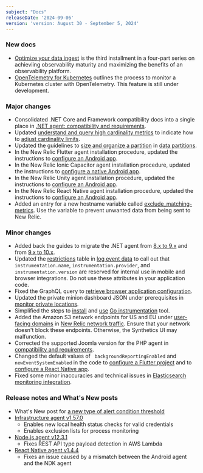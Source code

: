 ```yaml
---
subject: "Docs"
releaseDate: '2024-09-06'
version: 'version: August 30 - September 5, 2024'
---
```


### New docs

* [Optimize your data ingest](/docs/new-relic-solutions/observability-maturity/operational-efficiency/data-governance-optimize-ingest-guide) is the third installment in a four-part series on achieviing observability maturity and maximizing the benefits of an observability platform.
* [OpenTelemetry for Kubernetes](/docs/kubernetes-pixie/kubernetes-integration/installation/k8s-otel) outlines the process to monitor a Kubernetes cluster with OpenTelemetry. This feature is still under development.

### Major changes

* Consolidated .NET Core and Framework compatibility docs into a single place in [.NET agent: compatibility and requirements](/docs/apm/agents/net-agent/getting-started/net-agent-compatibility-requirements).
* Updated [understand and query high cardinality metrics](/docs/data-apis/ingest-apis/metric-api/NRQL-high-cardinality-metrics/) to indicate how to [adjust cardinality limits](/docs/data-apis/ingest-apis/metric-api/NRQL-high-cardinality-metrics/#adjusting-cardinality-limits).
* Updated the guidelines to [size and organize a partition](/docs/logs/ui-data/data-partitions/#size) in [data partitions](/docs/logs/ui-data/data-partitions).
* In the New Relic Flutter agent installation procedure, updated the instructions to [configure an Android app](/docs/mobile-monitoring/new-relic-mobile-flutter/monitor-your-flutter-application/#configure-android).
* In the New Relic Ionic Capacitor agent installation procedure, updated the instructions to [configure a native Android app](/docs/mobile-monitoring/new-relic-mobile-ionic-capacitor/get-started/introduction-new-relic-ionic-capacitor/#android-only-if-youre-monitoring-an-android-native-app-follow-these-steps).
* In the New Relic Unity agent installation procedure, updated the instructions to [configure an Android app](/docs/mobile-monitoring/new-relic-mobile-unity/monitor-your-unity-application/#configure-android).
* In the New Relic React Native agent installation procedure, updated the instructions to [configure an Android app](/docs/mobile-monitoring/new-relic-monitoring-react-native/monitor-your-react-native-application/#android-install).
* Added an entry for a new hostname variable called [exclude_matching-metrics](/docs/infrastructure/install-infrastructure-agent/configuration/infrastructure-agent-configuration-settings/#exclude-matching-metrics). Use the variable to prevent unwanted data from being sent to New Relic.

### Minor changes

* Added back the guides to migrate the .NET agent from [8.x to 9.x](/docs/apm/agents/net-agent/getting-started/8x-to-9x-agent-migration-guide) and from [9.x to 10.x](/docs/apm/agents/net-agent/getting-started/9x-to-10x-agent-migration-guide).
* Updated the [restrictions](/docs/logs/log-api/log-event-data/#attributes) table in [log event data](/docs/logs/log-api/log-event-data) to call out that `instrumentation.name`, `instrumentation.provider`, and `instrumentation.version` are reserved for internal use in mobile and browser integrations. Do not use these attributes in your application code.
* Fixed the GraphQL query to [retrieve browser application configuration](/docs/apis/nerdgraph/examples/combining-npm-nerdgraph/#retrieve-app-config).
* Updated the private minion dashboard JSON under prerequisites in [monitor private locations](/docs/synthetics/synthetic-monitoring/private-locations/monitor-private-locations).
* Simplified the steps to [install](/docs/apm/agents/go-agent/installation/install-automation-new-relic-go/#go-easy-install) and [use](/docs/apm/agents/go-agent/installation/install-automation-new-relic-go/#generate-suggestions) [Go instrumentation](/docs/apm/agents/go-agent/installation/install-automation-new-relic-go/) tool.
* Added the Amazon S3 network endpoints for US and EU under [user-facing domains](/docs/new-relic-solutions/get-started/networks/#user-facing-domains) in [New Relic network traffic](/docs/new-relic-solutions/get-started/networks). Ensure that your network doesn't block these endpoints. Otherwise, the Synthetics UI may malfunction.
* Corrected the supported Joomla version for the PHP agent in [compatibility and requirements](/docs/apm/agents/php-agent/getting-started/php-agent-compatibility-requirements/#frameworks).
* Changed the default values of ` backgroundReportingEnabled` and `newEventSystemEnabled` in the code to [configure a Flutter project](/docs/mobile-monitoring/new-relic-mobile-flutter/monitor-your-flutter-application/#configure) and to [configure a React Native app](/docs/mobile-monitoring/new-relic-monitoring-react-native/monitor-your-react-native-application/#add-code).
* Fixed some minor inaccuracies and technical issues in [Elasticsearch monitoring integration](/install/elastic/).

### Release notes and What's New posts

* What's New post for [a new type of alert condition threshold](/whats-new/2024/09/whats-new-09-03-loss-of-signal-standalone)
* [Infrastructure agent v1.57.0](/docs/release-notes/infrastructure-release-notes/infrastructure-agent-release-notes/new-relic-infrastructure-agent-1570)
    * Enables new local health status checks for valid credentials
    * Enables exclusion lists for process monitoring
* [Node.js agent v12.3.1](/docs/release-notes/agent-release-notes/nodejs-release-notes/node-agent-12-3-1)
    * Fixes REST API type payload detection in AWS Lambda
* [React Native agent v1.4.4](/docs/release-notes/mobile-release-notes/react-native-release-notes/react-native-agent-144)
    * Fixes an issue caused by a mismatch between the Android agent and the NDK agent